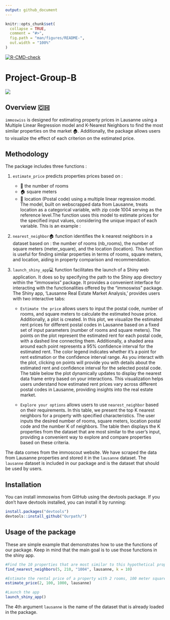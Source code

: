 ```yaml
---
output: github_document
---
```


<!-- README.md is generated from README.Rmd. Please edit that file -->

```r
knitr::opts_chunk$set(
  collapse = TRUE,
  comment = "#>",
  fig.path = "man/figures/README-",
  out.width = "100%"
)
```
<!-- badges: start -->
  [![R-CMD-check](https://github.com/ptds2023/Project-Group-B/actions/workflows/R-CMD-check.yaml/badge.svg)](https://github.com/ptds2023/immoswiss1/actions/workflows/R-CMD-check.yaml)
  <!-- badges: end -->

# Project-Group-B 

![](https://static.nationalgeographic.co.uk/files/styles/image_3200/public/ngts_web_st_insideguide_lausanne_14_hr.jpg?w=1600&h=900)

## Overview 🇨🇭

`immoswiss` is designed for estimating property prices in Lausanne using a Multiple Linear Regression model and K-Nearest Neighbors to find the most similar properties on the market 🏠. Additionally, the package allows users to visualize the effect of each criterion on the estimated price.

## Methodology 

The package includes three functions : 

1. `estimate_price` predicts properties prices based on :
    - 🛌 the number of rooms
    - 🏠 square meters
    - 📍 location (Postal code)
using a multiple linear regression model. The model, built on webscrapped data from Lausanne, treats location as a categorical variable, with zip code 1004 serving as the reference level.The function uses this model to estimate prices for the specified input values, considering the unique impact of each variable. 
This is an example :

2. `nearest_neighbor`🏠 function identifies the k nearest neighbors in a dataset based on : the number of rooms (nb_rooms), the number of square meters (meter_square), and the location (location). This function is useful for finding similar properties in terms of rooms, square meters, and location, aiding in property comparison and recommendation.

3. `launch_shiny_app`💻 function facilitates the launch of a Shiny web application. It does so by specifying the path to the Shiny app directory within the "immoswiss" package. It provides a convenient interface for interacting with the functionalities offered by the "immoswiss" package. The Shiny app, 'Lausanne Real Estate Market Analysis,' provides users with two interactive tabs:
   
   - `Estimate the price` allows users to input the postal code, number of rooms, and square meters to calculate the estimated house price. Additionally, a plot is created. In this plot, we visualize the estimated rent prices for different postal codes in Lausanne based on a fixed set of input parameters (number of rooms and square meters).
The points on the plot represent the estimated rent for each postal code, with a dashed line connecting them. Additionally, a shaded area around each point represents a 95% confidence interval for the estimated rent.
The color legend indicates whether it's a point for rent estimation or the confidence interval range. As you interact with the plot, clicking on points will provide you with details about the estimated rent and confidence interval for the selected postal code.
The table below the plot dynamically updates to display the nearest data frame entry based on your interactions.
This visualization helps users understand how estimated rent prices vary across different postal codes in Lausanne, providing insights into the real estate market.

    - `Explore your options` allows users to use `nearest_neighbor` based on their requirements. 
In this table, we present the top K nearest neighbors for a property with specified characteristics.
The user inputs the desired number of rooms, square meters, location postal code and the number K of neighbors.
The table then displays the K properties from the dataset that are most similar to the user's input, providing a convenient way to explore and compare properties based on these criteria.

The data comes from the immoscout website. We have scraped the data from Lausanne properties and stored it in the `lausanne` dataset. The `lausanne` dataset is included in our package and is the dataset that should be used by users.

## Installation

You can install immoswiss from GitHub using the devtools package. If you don't have devtools installed, you can install it by running:

```r
install.packages("devtools")
devtools::install_github("Ourpath/")
```

## Usage of the package

These are simple example that demonstrates how to use the functions of our package. Keep in mind that the main goal is to use those functions in the shiny app.

```r
#Find the 10 properties that are most similar to this hypothetical property with 5 rooms, 210 meter squares in location (Postal code) 1004:
find_nearest_neighbors(5, 210, "1004", lausanne, k = 10)

#Estimate the rental price of a property with 2 rooms, 100 meter squares and a postal code equal to 1000
estimate_price(2, 100, 1000, lausanne)

#Launch the app 
launch_shiny_app()

```
The 4th argument `lausanne` is the name of the dataset that is already loaded in the package.

